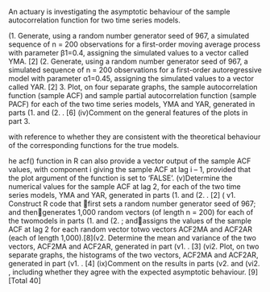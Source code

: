 

An actuary is investigating the asymptotic behaviour of the sample autocorrelation function for two time series models. 


(1. Generate, using a random number generator seed of 967, a simulated sequence of n = 200 observations for a first-order moving average process with parameter β1=0.4, assigning the 
simulated values to a vector called YMA.  [2] (2. Generate, using a random number generator seed of 967, a simulated sequence of n = 200 observations for a first-order autoregressive model 
with parameter α1=0.45, assigning the simulated values to a vector called YAR. [2] 
3.  Plot, on four separate graphs, the sample autocorrelation function (sample ACF) and sample partial autocorrelation function (sample PACF) for each of the two time series models, YMA and YAR, generated 
in parts (1.  and (2. .   [6] (iv)Comment on the general features of the plots in part 3.  

 with reference to whether they are consistent with the theoretical behaviour of the corresponding functions for the true models. 
 
 he acf() function in R can also provide a vector output of the sample ACF values, with component i giving the sample ACF at lag i – 1, provided that the plot argument of the function is set to ‘FALSE’. 
  (v)Determine the numerical values for the sample ACF at lag 2, for each of the two time series models, YMA and YAR, generated in parts (1.  and (2. . [2] (
  v1. Construct R code that  first sets a random number generator seed of 967; and thengenerates 1,000 random vectors (of length n = 200) for each of the twomodels in parts (1.  and (2. ; andassigns the values of the sample ACF at lag 2 for each random vector totwo vectors ACF2MA and ACF2AR (each of length 1,000).[8](v2. Determine the mean and variance of the two vectors, ACF2MA and ACF2AR, generated in part (v1. . [3] (vi2. Plot, on two separate graphs, the histograms of the two vectors, ACF2MA and ACF2AR, generated in part (v1. . [4] 
(ix)Comment on the results in parts (v2.  and (vi2. , including whether they agree with the expected asymptotic behaviour. [9] [Total 40] 
